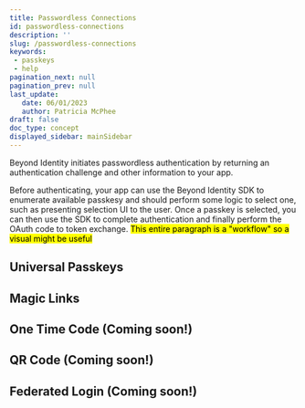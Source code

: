 ```yaml
---
title: Passwordless Connections
id: passwordless-connections
description: ''
slug: /passwordless-connections
keywords: 
 - passkeys
 - help
pagination_next: null
pagination_prev: null
last_update: 
   date: 06/01/2023
   author: Patricia McPhee
draft: false
doc_type: concept
displayed_sidebar: mainSidebar
---
```



Beyond Identity initiates passwordless authentication by returning an authentication challenge and other information to your app. 

Before authenticating, your app can use the Beyond Identity SDK to enumerate available passkesy and should perform some logic to select one, such as presenting selection UI to the user. Once a passkey is selected, you can then use the SDK to complete authentication and finally perform the OAuth code to token exchange. <mark>This entire paragraph is a "workflow" so a visual might be useful</mark>

## Universal Passkeys



## Magic Links



## One Time Code (Coming soon!)



## QR Code (Coming soon!)



## Federated Login (Coming soon!)